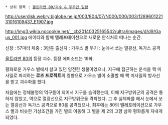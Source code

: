  * 상위 항목 : [[울트라맨 80/괴수 & 우주인 일람]]

http://userdisk.webry.biglobe.ne.jp/003/804/07/N000/000/003/128960122131016109437_E1907.jpg

http://img3.wikia.nocookie.net/__cb20140325165542/ultra/images/d/d9/Gaus_001.jpg
에이티와 함께 텔레포테이션으로 새로운 안식처로 떠나는 순간.

신장 : 57미터
체중 : 3만톤
출신지 : 가우스 별
무기 : 눈에서 쏘는 열광선, 독가스 공격

[[울트라맨 80]]의 등장 괴수. 등장 에피소드는 19화.

평화로운 가우스 별에서 살고 있던 얌전한 생물이었으나, 지구에 접근하는 운석을 핵 미사일로 파괴하는 '''로즈 프로젝트'''의 영향으로 가우스 별이 소멸할 때 핵 미사일의 방사선을 받고 괴수화를 했다.

처음에는 정체불명의 먹구름이 되어서 지구를 습격했는데, 이때 지구방위군의 공격은 통하지 않았고, 역으로 열광선으로 지구방위군을 격퇴했다. 그 후 실체화를 해서 눈에서 쏘는 열광선과 독가스 공격으로 80를 공격했으나, 최후에는 80의 텔레포테이션으로 가우스 별과 비슷한 기상조건을 가진 별로 이동해 그 별을 제 2의 고향 삼아 평화롭게 지내게 되었다.
